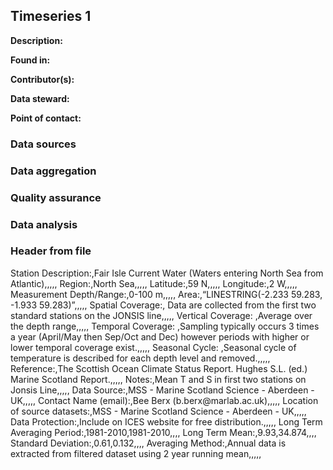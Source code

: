 ## Timeseries 1

**Description:** 


**Found in:**

**Contributor(s):**

**Data steward:**

**Point of contact:**

### Data sources

### Data aggregation

### Quality assurance

### Data analysis

### Header from file
Station Description:,Fair Isle Current Water (Waters entering North Sea from Atlantic),,,,,
Region:,North Sea,,,,,
Latitude:,59 N,,,,,
Longitude:,2 W,,,,,
Measurement Depth/Range:,0-100 m,,,,,
Area:,"LINESTRING(-2.233 59.283, -1.933 59.283)",,,,,
Spatial Coverage:, Data are collected from the first two standard stations on the JONSIS line,,,,,
Vertical Coverage: ,Average over the depth range,,,,,
Temporal Coverage: ,Sampling typically occurs 3 times a year  (April/May then  Sep/Oct and Dec) however periods with higher or lower temporal coverage exist.,,,,,
Seasonal Cycle: ,Seasonal cycle of temperature is described for each depth level and removed.,,,,,
Reference:,The Scottish Ocean Climate Status Report. Hughes S.L. (ed.) Marine Scotland Report.,,,,,
Notes:,Mean T and S in first two stations on Jonsis Line,,,,,
Data Source:,MSS - Marine Scotland Science - Aberdeen - UK,,,,,
Contact Name (email):,Bee Berx (b.berx@marlab.ac.uk),,,,,
Location of source datasets:,MSS - Marine Scotland Science - Aberdeen - UK,,,,,
Data Protection:,Include on ICES website for free distribution.,,,,,
Long Term Averaging Period:,1981-2010,1981-2010,,,,
Long Term Mean:,9.93,34.874,,,,
Standard Deviation:,0.61,0.132,,,,
Averaging Method:,Annual data is extracted from filtered dataset using 2 year running mean,,,,,
